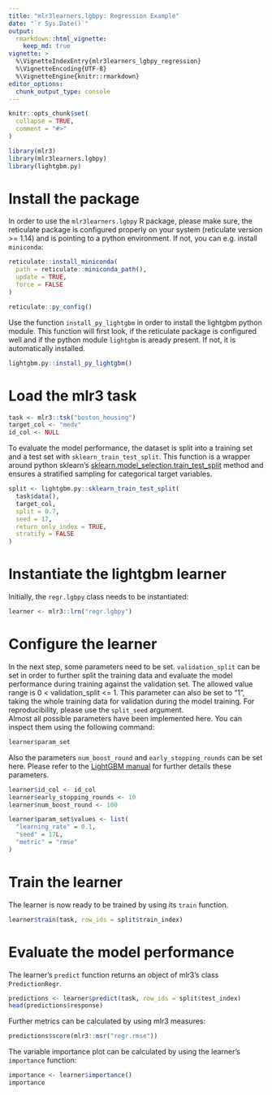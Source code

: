 ```yaml
---
title: "mlr3learners.lgbpy: Regression Example"
date: "`r Sys.Date()`"
output:
  rmarkdown::html_vignette:
    keep_md: true
vignette: >
  %\VignetteIndexEntry{mlr3learners_lgbpy_regression}
  %\VignetteEncoding{UTF-8}
  %\VignetteEngine{knitr::rmarkdown}
editor_options: 
  chunk_output_type: console
---
```


```r
knitr::opts_chunk$set(
  collapse = TRUE,
  comment = "#>"
)
```

```r
library(mlr3)
library(mlr3learners.lgbpy)
library(lightgbm.py)
```

# Install the package

In order to use the `mlr3learners.lgbpy` R package, please make sure, the reticulate package is configured properly on your system (reticulate version >= 1.14) and is pointing to a python environment. If not, you can e.g. install `miniconda`:

```r
reticulate::install_miniconda(
  path = reticulate::miniconda_path(),
  update = TRUE,
  force = FALSE
)
```
```r
reticulate::py_config()
```

Use the function `install_py_lightgbm` in order to install the lightgbm python module. This function will first look, if the reticulate package is configured well and if the python module `lightgbm` is aready present. If not, it is automatically installed. 

```r
lightgbm.py::install_py_lightgbm()
```

# Load the mlr3 task

```r
task <- mlr3::tsk("boston_housing")
target_col <- "medv"
id_col <- NULL
```

To evaluate the model performance, the dataset is split into a training set and a test set with `sklearn_train_test_split`. This function is a wrapper around python sklearn's [sklearn.model_selection.train_test_split](https://scikit-learn.org/stable/modules/generated/sklearn.model_selection.train_test_split.html) method and ensures a stratified sampling for categorical target variables. 

```r
split <- lightgbm.py::sklearn_train_test_split(
  task$data(),
  target_col,
  split = 0.7,
  seed = 17,
  return_only_index = TRUE,
  stratify = FALSE
)
```

# Instantiate the lightgbm learner 

Initially, the `regr.lgbpy` class needs to be instantiated: 

```r
learner <- mlr3::lrn("regr.lgbpy")
```

# Configure the learner 

In the next step, some parameters need to be set. `validation_split` can be set in order to further split the training data and evaluate the model performance during training against the validation set. The allowed value range is 0 < validation_split <= 1. This parameter can also be set to "1", taking the whole training data for validation during the model training. For reproducibility, please use the `split_seed` argument.  
Almost all possible parameters have been implemented here. You can inspect them using the following command: 

```r
learner$param_set
```

Also the parameters `num_boost_round` and `early_stopping_rounds` can be set here. Please refer to the [LightGBM manual](https://lightgbm.readthedocs.io) for further details these parameters.

```r
learner$id_col <- id_col
learner$early_stopping_rounds <- 10
learner$num_boost_round <- 100
```

```r
learner$param_set$values <- list(
  "learning_rate" = 0.1,
  "seed" = 17L,
  "metric" = "rmse"
)
```

# Train the learner 

The learner is now ready to be trained by using its `train` function. 

```r
learner$train(task, row_ids = split$train_index)
```

# Evaluate the model performance 

The learner's `predict` function returns an object of mlr3's class `PredictionRegr`.

```r
predictions <- learner$predict(task, row_ids = split$test_index)
head(predictions$response)
```

Further metrics can be calculated by using mlr3 measures:

```r
predictions$score(mlr3::msr("regr.rmse"))
```

The variable importance plot can be calculated by using the learner's `importance` function:

```r
importance <- learner$importance()
importance
```
